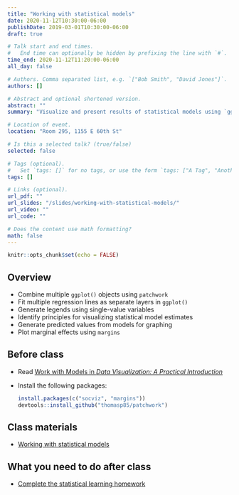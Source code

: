 ```yaml
---
title: "Working with statistical models"
date: 2020-11-12T10:30:00-06:00
publishDate: 2019-03-01T10:30:00-06:00
draft: true

# Talk start and end times.
#   End time can optionally be hidden by prefixing the line with `#`.
time_end: 2020-11-12T11:20:00-06:00
all_day: false

# Authors. Comma separated list, e.g. `["Bob Smith", "David Jones"]`.
authors: []

# Abstract and optional shortened version.
abstract: ""
summary: "Visualize and present results of statistical models using `ggplot2`."

# Location of event.
location: "Room 295, 1155 E 60th St"

# Is this a selected talk? (true/false)
selected: false

# Tags (optional).
#   Set `tags: []` for no tags, or use the form `tags: ["A Tag", "Another Tag"]` for one or more tags.
tags: []

# Links (optional).
url_pdf: ""
url_slides: "/slides/working-with-statistical-models/"
url_video: ""
url_code: ""

# Does the content use math formatting?
math: false
---
```


```r
knitr::opts_chunk$set(echo = FALSE)
```

## Overview

* Combine multiple `ggplot()` objects using `patchwork`
* Fit multiple regression lines as separate layers in `ggplot()`
* Generate legends using single-value variables
* Identify principles for visualizing statistical model estimates
* Generate predicted values from models for graphing
* Plot marginal effects using `margins`

## Before class

* Read [Work with Models in *Data Visualization: A Practical Introduction*](https://socviz.co/modeling.html)
* Install the following packages:

    ```r
    install.packages(c("socviz", "margins"))
    devtools::install_github("thomasp85/patchwork")
    ```
    
## Class materials

* [Working with statistical models](/notes/work-with-models-exercise/)

## What you need to do after class

* [Complete the statistical learning homework](/homework/statistical-learning/)
